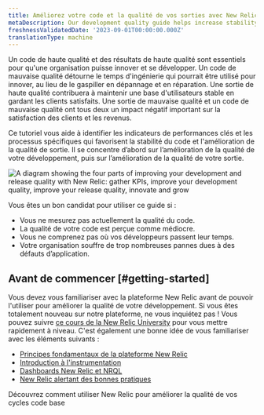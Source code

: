 ```yaml
---
title: Améliorez votre code et la qualité de vos sorties avec New Relic
metaDescription: Our development quality guide helps increase stability by using New Relic to ensure that fewer defects are introduced into the code base.
freshnessValidatedDate: '2023-09-01T00:00:00.000Z'
translationType: machine
---
```


Un code de haute qualité et des résultats de haute qualité sont essentiels pour qu&apos;une organisation puisse innover et se développer. Un code de mauvaise qualité détourne le temps d&apos;ingénierie qui pourrait être utilisé pour innover, au lieu de le gaspiller en dépannage et en réparation. Une sortie de haute qualité contribuera à maintenir une base d&apos;utilisateurs stable en gardant les clients satisfaits. Une sortie de mauvaise qualité et un code de mauvaise qualité ont tous deux un impact négatif important sur la satisfaction des clients et les revenus.

Ce tutoriel vous aide à identifier les indicateurs de performances clés et les processus spécifiques qui favorisent la stabilité du code et l&apos;amélioration de la qualité de sortie. Il se concentre d’abord sur l’amélioration de la qualité de votre développement, puis sur l’amélioration de la qualité de votre sortie.

<img title="Improvement Journey" alt="A diagram showing the four parts of improving your development and release quality with New Relic: gather KPIs, improve your development quality, improve your release quality, innovate and grow" src="/images/inno_diagram_improvement-pipeline.webp" />

Vous êtes un bon candidat pour utiliser ce guide si :

* Vous ne mesurez pas actuellement la qualité du code.
* La qualité de votre code est perçue comme médiocre.
* Vous ne comprenez pas où vos développeurs passent leur temps.
* Votre organisation souffre de trop nombreuses pannes dues à des défauts d’application.

## Avant de commencer [#getting-started]

Vous devez vous familiariser avec la plateforme New Relic avant de pouvoir l&apos;utiliser pour améliorer la qualité de votre développement. Si vous êtes totalement nouveau sur notre plateforme, ne vous inquiétez pas ! Vous pouvez suivre [ce cours de la New Relic University](https://learn.newrelic.com/overview-course) pour vous mettre rapidement à niveau. C&apos;est également une bonne idée de vous familiariser avec les éléments suivants :

* [Principes fondamentaux de la plateforme New Relic](https://learn.newrelic.com/fundamentals-course)
* [Introduction à l&apos;instrumentation](https://learn.newrelic.com/self-paced-intro-to-instrumentation-with-new-relic)
* [Dashboards New Relic et NRQL](https://learn.newrelic.com/webinar-getting-started-with-dashboards-nrql)
* [New Relic alertant des bonnes pratiques](https://learn.newrelic.com/webinar-new-relic-alerts-fundamentals)

<DocTiles>
  <DocTile title="Improve your development quality" path="/docs/tutorial-innovation-and-growth/development-quality-mgmt/">
    Découvrez comment utiliser New Relic pour améliorer la qualité de vos cycles code base
  </DocTile>
</DocTiles>